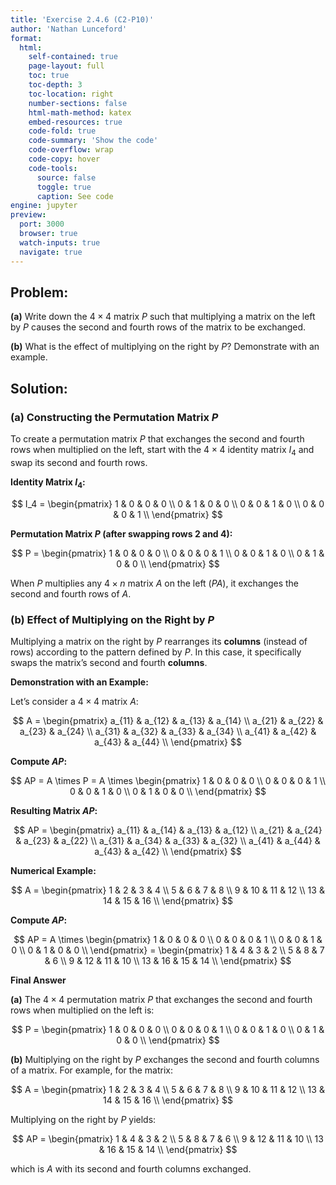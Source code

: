 ```yaml
---
title: 'Exercise 2.4.6 (C2-P10)'
author: 'Nathan Lunceford'
format:
  html:
    self-contained: true
    page-layout: full
    toc: true
    toc-depth: 3
    toc-location: right
    number-sections: false
    html-math-method: katex
    embed-resources: true
    code-fold: true
    code-summary: 'Show the code'
    code-overflow: wrap
    code-copy: hover
    code-tools:
      source: false
      toggle: true
      caption: See code
engine: jupyter
preview:
  port: 3000
  browser: true
  watch-inputs: true
  navigate: true
---
```


## **Problem:**

**(a)** Write down the $4 \times 4$ matrix $P$ such that multiplying a matrix on the left by $P$ causes the second and fourth rows of the matrix to be exchanged.

**(b)** What is the effect of multiplying on the right by $P$? Demonstrate with an example.

## **Solution:**

### **(a) Constructing the Permutation Matrix $P$**

To create a permutation matrix $P$ that exchanges the second and fourth rows when multiplied on the left, start with the $4 \times 4$ identity matrix $I_4$ and swap its second and fourth rows.

**Identity Matrix $I_4$:**

$$
I_4 = \begin{pmatrix}
1 & 0 & 0 & 0 \\
0 & 1 & 0 & 0 \\
0 & 0 & 1 & 0 \\
0 & 0 & 0 & 1 \\
\end{pmatrix}
$$

**Permutation Matrix $P$ (after swapping rows 2 and 4):**

$$
P = \begin{pmatrix}
1 & 0 & 0 & 0 \\
0 & 0 & 0 & 1 \\
0 & 0 & 1 & 0 \\
0 & 1 & 0 & 0 \\
\end{pmatrix}
$$

When $P$ multiplies any $4 \times n$ matrix $A$ on the left ($PA$), it exchanges the second and fourth rows of $A$.

### **(b) Effect of Multiplying on the Right by $P$**

Multiplying a matrix on the right by $P$ rearranges its **columns** (instead of rows) according to the pattern defined by $P$. In this case, it specifically swaps the matrix’s second and fourth **columns**.

**Demonstration with an Example:**

Let’s consider a $4 \times 4$ matrix $A$:

$$
A = \begin{pmatrix}
a_{11} & a_{12} & a_{13} & a_{14} \\
a_{21} & a_{22} & a_{23} & a_{24} \\
a_{31} & a_{32} & a_{33} & a_{34} \\
a_{41} & a_{42} & a_{43} & a_{44} \\
\end{pmatrix}
$$

**Compute $AP$:**

$$
AP = A \times P = A \times \begin{pmatrix}
1 & 0 & 0 & 0 \\
0 & 0 & 0 & 1 \\
0 & 0 & 1 & 0 \\
0 & 1 & 0 & 0 \\
\end{pmatrix}
$$

**Resulting Matrix $AP$:**

$$
AP = \begin{pmatrix}
a_{11} & a_{14} & a_{13} & a_{12} \\
a_{21} & a_{24} & a_{23} & a_{22} \\
a_{31} & a_{34} & a_{33} & a_{32} \\
a_{41} & a_{44} & a_{43} & a_{42} \\
\end{pmatrix}
$$

**Numerical Example:**

$$
A = \begin{pmatrix}
1 & 2 & 3 & 4 \\
5 & 6 & 7 & 8 \\
9 & 10 & 11 & 12 \\
13 & 14 & 15 & 16 \\
\end{pmatrix}
$$

**Compute $AP$:**

$$
AP = A \times \begin{pmatrix}
1 & 0 & 0 & 0 \\
0 & 0 & 0 & 1 \\
0 & 0 & 1 & 0 \\
0 & 1 & 0 & 0 \\
\end{pmatrix} = \begin{pmatrix}
1 & 4 & 3 & 2 \\
5 & 8 & 7 & 6 \\
9 & 12 & 11 & 10 \\
13 & 16 & 15 & 14 \\
\end{pmatrix}
$$

**Final Answer**

**(a)** The $4 \times 4$ permutation matrix $P$ that exchanges the second and fourth rows when multiplied on the left is:

$$
P = \begin{pmatrix}
1 & 0 & 0 & 0 \\
0 & 0 & 0 & 1 \\
0 & 0 & 1 & 0 \\
0 & 1 & 0 & 0 \\
\end{pmatrix}
$$

**(b)** Multiplying on the right by $P$ exchanges the second and fourth columns of a matrix. For example, for the matrix:

$$
A = \begin{pmatrix}
1 & 2 & 3 & 4 \\
5 & 6 & 7 & 8 \\
9 & 10 & 11 & 12 \\
13 & 14 & 15 & 16 \\
\end{pmatrix}
$$

Multiplying on the right by $P$ yields:

$$
AP = \begin{pmatrix}
1 & 4 & 3 & 2 \\
5 & 8 & 7 & 6 \\
9 & 12 & 11 & 10 \\
13 & 16 & 15 & 14 \\
\end{pmatrix}
$$

which is $A$ with its second and fourth columns exchanged.

